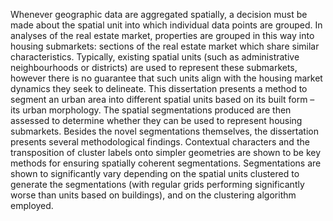 Whenever geographic data are aggregated spatially, a decision must be made about the spatial unit into which individual data points are grouped. In analyses of the real estate market, properties are grouped in this way into housing submarkets: sections of the real estate market which share similar characteristics. Typically, existing spatial units (such as administrative neighbourhoods or districts) are used to represent these submarkets, however there is no guarantee that such units align with the housing market dynamics they seek to delineate. This dissertation presents a method to segment an urban area into different spatial units based on its built form – its urban morphology. The spatial segmentations produced are then assessed to determine whether they can be used to represent housing submarkets. Besides the novel segmentations themselves, the dissertation presents several methodological findings. Contextual characters and the transposition of cluster labels onto simpler geometries are shown to be key methods for ensuring spatially coherent segmentations. Segmentations are shown to significantly vary depending on the spatial units clustered to generate the segmentations (with regular grids performing significantly worse than units based on buildings), and on the clustering algorithm employed.